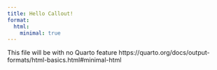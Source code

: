 ```yaml
---
title: Hello Callout!
format:
  html:
    minimal: true
---
```


This file will be with no Quarto feature https://quarto.org/docs/output-formats/html-basics.html#minimal-html